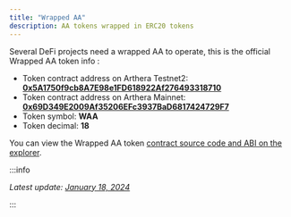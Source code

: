 ```yaml
---
title: "Wrapped AA"
description: AA tokens wrapped in ERC20 tokens
---
```


Several DeFi projects need a wrapped AA to operate, this is the official Wrapped AA token info :

- Token contract address on Arthera Testnet2: **[0x5A1750f9cb8A7E98e1FD618922Af276493318710](https://explorer-test.arthera.net/token/0x5A1750f9cb8A7E98e1FD618922Af276493318710?tab=contract)**
- Token contract address on Arthera Mainnet: **[0x69D349E2009Af35206EFc3937BaD6817424729F7](https://explorer.arthera.net/address/0x69D349E2009Af35206EFc3937BaD6817424729F7?tab=contract)**
- Token symbol: **WAA**
- Token decimal: **18**

You can view the Wrapped AA token [contract source code and ABI on the explorer](https://explorer.arthera.net/address/0x69D349E2009Af35206EFc3937BaD6817424729F7?tab=contract).

:::info

_Latest update: [January 18, 2024](https://github.com/artheranet/arthera-docs/issues/71)_

:::
